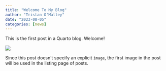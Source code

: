 ```yaml
---
title: "Welcome To My Blog"
author: "Tristan O'Malley"
date: "2023-08-05"
categories: [news]
---
```


This is the first post in a Quarto blog. Welcome!

![](thumbnail.jpg)

Since this post doesn't specify an explicit `image`, the first image in the post will be used in the listing page of posts.
